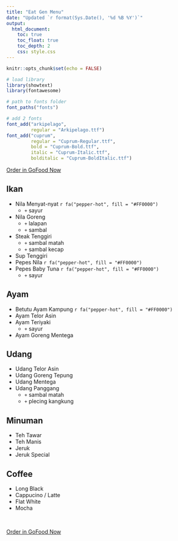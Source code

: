 ```yaml
---
title: "Eat Gen Menu"
date: "Updated `r format(Sys.Date(), '%d %B %Y')`"
output: 
  html_document:
    toc: true
    toc_float: true
    toc_depth: 2
    css: style.css
---
```


```r
knitr::opts_chunk$set(echo = FALSE)

# load library
library(showtext)
library(fontawesome)

# path to fonts folder
font_paths("fonts")

# add 2 fonts
font_add("arkipelago",
         regular = "Arkipelago.ttf")
font_add("cuprum",
         regular = "Cuprum-Regular.ttf",
         bold = "Cuprum-Bold.ttf",
         italic = "Cuprum-Italic.ttf",
         bolditalic = "Cuprum-BoldItalic.ttf")
```

<a href="https://gofood.link/u/k54ve" class="btn btn-success">Order in GoFood Now</a>

## Ikan

- Nila Menyat-nyat `r fa("pepper-hot", fill = "#FF0000")`
  - `+` sayur
- Nila Goreng
  - `+` lalapan 
  - `+` sambal
- Steak Tenggiri
  - `+` sambal matah
  - `+` sambal kecap
- Sup Tenggiri
- Pepes Nila `r fa("pepper-hot", fill = "#FF0000")`
- Pepes Baby Tuna `r fa("pepper-hot", fill = "#FF0000")`
  - `+` sayur

## Ayam

- Betutu Ayam Kampung `r fa("pepper-hot", fill = "#FF0000")`
- Ayam Telor Asin
- Ayam Teriyaki
  - `+` sayur
- Ayam Goreng Mentega

## Udang

- Udang Telor Asin
- Udang Goreng Tepung
- Udang Mentega
- Udang Panggang
  - `+` sambal matah
  - `+` plecing kangkung

## Minuman

- Teh Tawar
- Teh Manis
- Jeruk 
- Jeruk Special

## Coffee

- Long Black
- Cappucino / Latte
- Flat White
- Mocha

<br>

<a href="https://gofood.link/u/k54ve" class="btn btn-success">Order in GoFood Now</a>